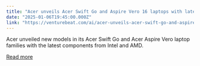 ```yaml
---
title: "Acer unveils Acer Swift Go and Aspire Vero 16 laptops with latest chips and up to 99 TOPS AI"
date: "2025-01-06T19:45:00.000Z"
link: "https://venturebeat.com/ai/acer-unveils-acer-swift-go-and-aspire-vero-16-laptops-with-latest-chips-and-better-ai/"
---
```


Acer unveiled new models in its Acer Swift Go and Acer Aspire Vero laptop families with the latest components from Intel and AMD.

[Read more](https://venturebeat.com/ai/acer-unveils-acer-swift-go-and-aspire-vero-16-laptops-with-latest-chips-and-better-ai/)
